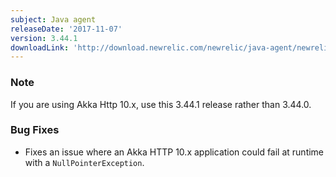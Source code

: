 ```yaml
---
subject: Java agent
releaseDate: '2017-11-07'
version: 3.44.1
downloadLink: 'http://download.newrelic.com/newrelic/java-agent/newrelic-agent/3.44.1'
---
```


### Note

If you are using Akka Http 10.x, use this 3.44.1 release rather than 3.44.0.

### Bug Fixes

* Fixes an issue where an Akka HTTP 10.x application could fail at runtime with a `NullPointerException`.
